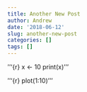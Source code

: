 ```yaml
---
title: Another New Post
author: Andrew
date: '2018-06-12'
slug: another-new-post
categories: []
tags: []
---
```

'''{r}
x <- 10
print(x)
'''

'''{r}
plot(1:10)
'''